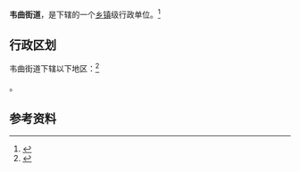 {{中国乡级行政区|61/01/16/001/000}}

'''韦曲街道'''，是{{PRC admin/fullname|61/01/16/001/000|3}}下辖的一个[[乡镇|乡镇]]级行政单位。<ref>{{PRC admin/ref sgc|{{PRC admin/parent|61/01/16/001/000}}}}</ref>

== 行政区划 ==

韦曲街道下辖以下地区：<ref>{{PRC admin/ref sgc|61/01/16/001/000}}</ref>

{{PRC admin/children|61/01/16/001/000}}。

== 参考资料 ==

{{reflist}}

{{行政区划小作品}}
{{PRC admin/navcat|61/01/16/001/000}}